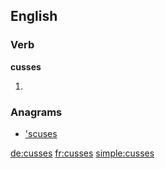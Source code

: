 ==English==

===Verb===
'''cusses'''

# {{third-person singular of|[[cuss]]}}

===Anagrams===
* [['scuses#English|'scuses]]

[[de:cusses]]
[[fr:cusses]]
[[simple:cusses]]